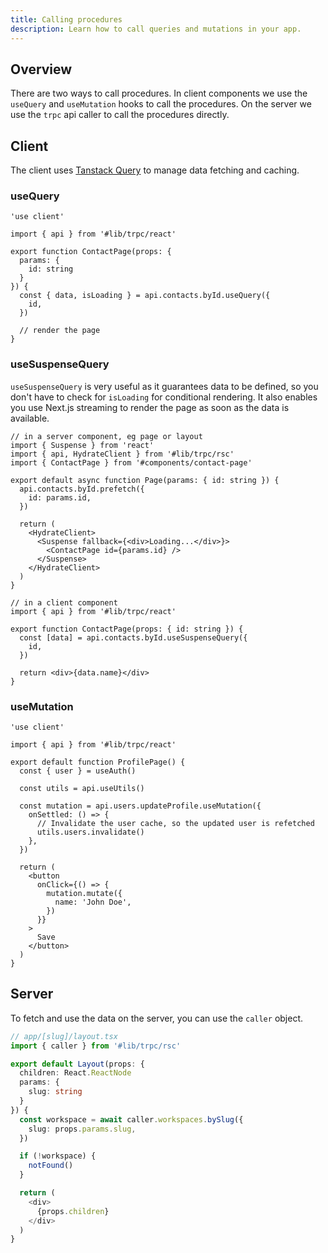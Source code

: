 ```yaml
---
title: Calling procedures
description: Learn how to call queries and mutations in your app.
---
```


## Overview

There are two ways to call procedures. In client components we use the `useQuery` and `useMutation` hooks to call the procedures.
On the server we use the `trpc` api caller to call the procedures directly.

## Client

The client uses [Tanstack Query](https://tanstack.com/query/latest) to manage data fetching and caching.

### useQuery

```tsx
'use client'

import { api } from '#lib/trpc/react'

export function ContactPage(props: {
  params: {
    id: string
  }
}) {
  const { data, isLoading } = api.contacts.byId.useQuery({
    id,
  })

  // render the page
}
```

### useSuspenseQuery

`useSuspenseQuery` is very useful as it guarantees data to be defined, so you don't have to check for `isLoading` for conditional rendering.
It also enables you use Next.js streaming to render the page as soon as the data is available.

```tsx
// in a server component, eg page or layout
import { Suspense } from 'react'
import { api, HydrateClient } from '#lib/trpc/rsc'
import { ContactPage } from '#components/contact-page'

export default async function Page(params: { id: string }) {
  api.contacts.byId.prefetch({
    id: params.id,
  })

  return (
    <HydrateClient>
      <Suspense fallback={<div>Loading...</div>}>
        <ContactPage id={params.id} />
      </Suspense>
    </HydrateClient>
  )
}
```

```tsx
// in a client component
import { api } from '#lib/trpc/react'

export function ContactPage(props: { id: string }) {
  const [data] = api.contacts.byId.useSuspenseQuery({
    id,
  })

  return <div>{data.name}</div>
}
```

### useMutation

```tsx
'use client'

import { api } from '#lib/trpc/react'

export default function ProfilePage() {
  const { user } = useAuth()

  const utils = api.useUtils()

  const mutation = api.users.updateProfile.useMutation({
    onSettled: () => {
      // Invalidate the user cache, so the updated user is refetched
      utils.users.invalidate()
    },
  })

  return (
    <button
      onClick={() => {
        mutation.mutate({
          name: 'John Doe',
        })
      }}
    >
      Save
    </button>
  )
}
```

## Server

To fetch and use the data on the server, you can use the `caller` object.

```ts
// app/[slug]/layout.tsx
import { caller } from '#lib/trpc/rsc'

export default Layout(props: {
  children: React.ReactNode
  params: {
    slug: string
  }
}) {
  const workspace = await caller.workspaces.bySlug({
    slug: props.params.slug,
  })

  if (!workspace) {
    notFound()
  }

  return (
    <div>
      {props.children}
    </div>
  )
}
```
